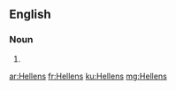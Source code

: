 ==English==

===Noun===
{{head|en|plural}}

# {{plural of|Hellen|lang=en|nocat=1}}

[[ar:Hellens]]
[[fr:Hellens]]
[[ku:Hellens]]
[[mg:Hellens]]
